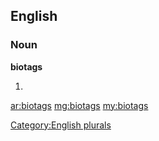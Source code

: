 ==English==

===Noun===
'''biotags'''

# {{plural of|[[biotag]]}}

[[Category:English plurals]]

[[ar:biotags]]
[[mg:biotags]]
[[my:biotags]]